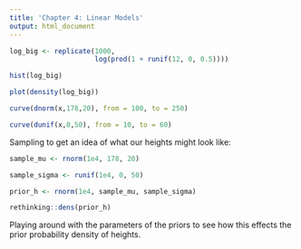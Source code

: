 ```yaml
---
title: 'Chapter 4: Linear Models'
output: html_document
---
```


```r

log_big <- replicate(1000,
                     log(prod(1 + runif(12, 0, 0.5))))

hist(log_big)

plot(density(log_big))

```


```r
curve(dnorm(x,178,20), from = 100, to = 250)
```

```r
curve(dunif(x,0,50), from = 10, to = 60)
```

Sampling to get an idea of what our heights might look like:

```r
sample_mu <- rnorm(1e4, 178, 20)

sample_sigma <- runif(1e4, 0, 50)

prior_h <- rnorm(1e4, sample_mu, sample_sigma)

rethinking::dens(prior_h)
```

Playing around with the parameters of the priors to see how this effects the prior probability density of heights.
